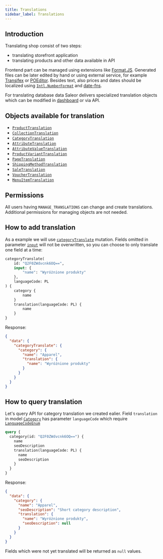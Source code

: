 ```yaml
---
title: Translations
sidebar_label: Translations
---
```


## Introduction

Translating shop consist of two steps:
- translating storefront application
- translating products and other data available in API

Frontend part can be managed using extensions like [Format.JS](https://formatjs.io). Generated files can be later edited by hand or using external service, for example [Transifex](https://www.transifex.com) or [POEditor](https://poeditor.com). Besides text, also prices and dates should be localized using [`Intl.NumberFormat`](https://developer.mozilla.org/en-US/docs/Web/JavaScript/Reference/Global_Objects/Intl/NumberFormat) and [date-fns](https://date-fns.org).

For translating database data Saleor delivers specialized translation objects which can be modified in [dashboard](dashboard/translations.md) or via API.

## Objects available for translation

- [`ProductTranslation`](developer/api-reference/objects/product-translation.mdx)
- [`CollectionTranslation`](developer/api-reference/objects/collection-translation.mdx)
- [`CategoryTranslation`](developer/api-reference/objects/category-translation.mdx)
- [`AttributeTranslation`](developer/api-reference/objects/attribute-translation.mdx)
- [`AttributeValueTranslation`](developer/api-reference/objects/attribute-value-translation.mdx)
- [`ProductVariantTranslation`](developer/api-reference/objects/product-variant-translation.mdx)
- [`PageTranslation`](developer/api-reference/objects/page-translation.mdx)
- [`ShippingMethodTranslation`](developer/api-reference/objects/shipping-method-translation.mdx)
- [`SaleTranslation`](developer/api-reference/objects/sale-translation.mdx)
- [`VoucherTranslation`](developer/api-reference/objects/voucher-translation.mdx)
- [`MenuItemTranslation`](developer/api-reference/objects/menu-item-translation.mdx)

## Permissions
All users having `MANAGE_TRANSLATIONS` can change and create translations. Additional permissions for managing objects are not needed.

## How to add translation

As a example we will use [`categoryTranslate`](developer/api-reference/mutations/category-translate.mdx) mutation. Fields omitted in parameter [`input`](developer/api-reference/inputs/translation-input.mdx) will not be overwritten, so you can choose to only translate one field at a time:

```graphql
categoryTranslate(
    id: "Q2F0ZWdvcnk6OQ==", 
    input: {
        "name": "Wyróżnione produkty"
    }, 
    languageCode: PL
) {
    category {
        name
    }
    translation(languageCode: PL) {
        name
    }
}
```

Response:
```json
{
  "data": {
    "categoryTranslate": {
      "category": {
        "name": "Apparel",
        "translation": {
          "name": "Wyróżnione produkty"
        }
      }
    }
  }
}
```

## How to query translation

Let's query API for category translation we created ealier. Field `translation` in model [`Category`](developer/api-reference/objects/category.mdx) has parameter `languageCode` which require [`LanguageCodeEnum`](developer/api-reference/enums/language-code-enum.mdx)
```graphql
query {
  category(id: "Q2F0ZWdvcnk6OQ==") {
    name
    seoDescription
    translation(languageCode: PL) {
      name
      seoDescription
    }
  }
}

```

Response:
```json
{
  "data": {
    "category": {
      "name": "Apparel",
      "seoDescription": "Short category description",
      "translation": {
        "name": "Wyróżnione produkty",
        "seoDescription": null
      }
    }
  }
}
```

Fields which were not yet translated will be returned as `null` values.